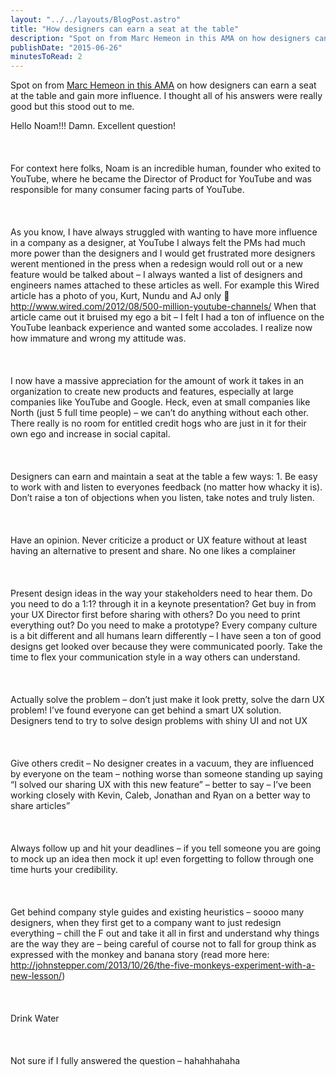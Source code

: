 ```yaml
---
layout: "../../layouts/BlogPost.astro"
title: "How designers can earn a seat at the table"
description: "Spot on from Marc Hemeon in this AMA on how designers can earn a seat at the table and gain more influence. I thought all of his answers were really good but this stood out to me.\n\n\n\n\n\nHello Noam!!! Damn. Excellent question!\n\n\n\n\n\nFor context here folks, Noam is an incredible human, founder who exited to YouTube, where he became the Director of Product for YouTube and was responsible for many consumer facing parts of YouTube.\n\n\n\n\n\nAs you know, I have always struggled with wanting to have more inf"
publishDate: "2015-06-26"
minutesToRead: 2
---
```


<p>Spot on from <a href="https://www.designernews.co/stories/51481-ama-marc-hemeon-cofounder-north-designer-at-hodinkee--?ref=antonsten.com" target="_blank">Marc Hemeon in this AMA</a> on how designers can earn a seat at the table and gain more influence. I thought all of his answers were really good but this stood out to me.</p>

<div class="blockquote">
<div><p>Hello Noam!!! Damn. Excellent question!<br>
<br><br><br>
For context here folks, Noam is an incredible human, founder who exited to YouTube, where he became the Director of Product for YouTube and was responsible for many consumer facing parts of YouTube.<br>
<br><br><br>
As you know, I have always struggled with wanting to have more influence in a company as a designer, at YouTube I always felt the PMs had much more power than the designers and I would get frustrated more designers werent mentioned in the press when a redesign would roll out or a new feature would be talked about – I always wanted a list of designers and engineers names attached to these articles as well. For example this Wired article has a photo of you, Kurt, Nundu and AJ only 🙁 <a href="http://www.wired.com/2012/08/500-million-youtube-channels/?ref=antonsten.com">http://www.wired.com/2012/08/500-million-youtube-channels/</a> When that article came out it bruised my ego a bit – I felt I had a ton of influence on the YouTube leanback experience and wanted some accolades. I realize now how immature and wrong my attitude was.<br>
<br><br><br>
I now have a massive appreciation for the amount of work it takes in an organization to create new products and features, especially at large companies like YouTube and Google. Heck, even at small companies like North (just 5 full time people) – we can’t do anything without each other. There really is no room for entitled credit hogs who are just in it for their own ego and increase in social capital.<br>
<br><br><br>
Designers can earn and maintain a seat at the table a few ways: 1. Be easy to work with and listen to everyones feedback (no matter how whacky it is). Don’t raise a ton of objections when you listen, take notes and truly listen.<br>
<br><br><br>
Have an opinion. Never criticize a product or UX feature without at least having an alternative to present and share. No one likes a complainer<br>
<br><br><br>
Present design ideas in the way your stakeholders need to hear them. Do you need to do a 1:1? through it in a keynote presentation? Get buy in from your UX Director first before sharing with others? Do you need to print everything out? Do you need to make a prototype? Every company culture is a bit different and all humans learn differently – I have seen a ton of good designs get looked over because they were communicated poorly. Take the time to flex your communication style in a way others can understand.<br>
<br><br><br>
Actually solve the problem – don’t just make it look pretty, solve the darn UX problem! I’ve found everyone can get behind a smart UX solution. Designers tend to try to solve design problems with shiny UI and not UX<br>
<br><br><br>
Give others credit – No designer creates in a vacuum, they are influenced by everyone on the team – nothing worse than someone standing up saying “I solved our sharing UX with this new feature” – better to say – I’ve been working closely with Kevin, Caleb, Jonathan and Ryan on a better way to share articles”<br>
<br><br><br>
Always follow up and hit your deadlines – if you tell someone you are going to mock up an idea then mock it up! even forgetting to follow through one time hurts your credibility.<br>
<br><br><br>
Get behind company style guides and existing heuristics – soooo many designers, when they first get to a company want to just redesign everything – chill the F out and take it all in first and understand why things are the way they are – being careful of course not to fall for group think as expressed with the monkey and banana story (read more here: <a href="http://johnstepper.com/2013/10/26/the-five-monkeys-experiment-with-a-new-lesson/?ref=antonsten.com">http://johnstepper.com/2013/10/26/the-five-monkeys-experiment-with-a-new-lesson/</a>)<br>
<br><br><br>
Drink Water<br>
<br><br><br>
Not sure if I fully answered the question – hahahhahaha</p></div>
</div>